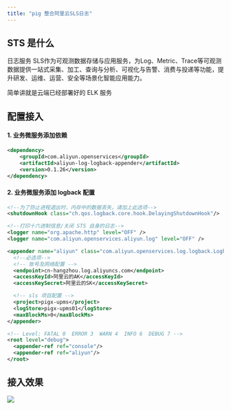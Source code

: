 ```yaml
---
title: "pig 整合阿里云SLS日志"
---
```




## STS 是什么
<font style="color:rgb(24, 24, 24);">日志服务 SLS作为可观测数据存储与应用服务，为Log、Metric、Trace等可观测数据提供一站式采集、加工、查询与分析、可视化与告警、消费与投递等功能，提升研发、运维、运营、安全等场景化智能应用能力。</font>

<font style="color:rgb(24, 24, 24);">简单讲就是云端已经部署好的 ELK 服务</font>

## <font style="color:rgb(24, 24, 24);">配置接入</font>
#### 1. 业务微服务添加依赖
```xml
<dependency>
    <groupId>com.aliyun.openservices</groupId>
    <artifactId>aliyun-log-logback-appender</artifactId>
    <version>0.1.26</version>
</dependency>
```

#### 2. 业务微服务添加 logback 配置
```xml
<!--为了防止进程退出时，内存中的数据丢失，请加上此选项-->
<shutdownHook class="ch.qos.logback.core.hook.DelayingShutdownHook"/>

<!--打印十六进制信息/关闭 STS 自身的日志-->
<logger name="org.apache.http" level="OFF" />
<logger name="com.aliyun.openservices.aliyun.log" level="OFF" />

<appender name="aliyun" class="com.aliyun.openservices.log.logback.LoghubAppender">
  <!--必选项-->
  <!-- 账号及网络配置 -->
  <endpoint>cn-hangzhou.log.aliyuncs.com</endpoint>
  <accessKeyId>阿里云的AK</accessKeyId>
  <accessKeySecret>阿里云的SK</accessKeySecret>

  <!-- sls 项目配置 -->
  <project>pigx-upms</project>
  <logStore>pigx-upms01</logStore>
  <maxBlockMs>0</maxBlockMs>
</appender>

<!-- Level: FATAL 0  ERROR 3  WARN 4  INFO 6  DEBUG 7 -->
<root level="debug">
  <appender-ref ref="console"/>
  <appender-ref ref="aliyun"/>
</root>
```



## 接入效果
![](https://cdn.nlark.com/yuque/0/2024/png/283679/1733822212180-9567c4aa-4975-489d-bf89-953f14b828c5.png)

